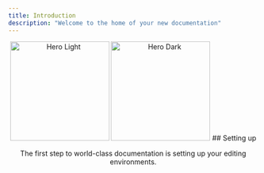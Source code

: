 ```yaml
---
title: Introduction
description: "Welcome to the home of your new documentation"
---
```

<Header />
<Card>
<img
  className="block dark:hidden"
  src="/images/home/phoquang-office.jpg"
  alt="Hero Light"
  width="200"
/>
<img
  className="hidden dark:block"
  src="/images/work/attrace/hero.png"
  alt="Hero Dark"
  width="200"
/>
</Card>
## Setting up

The first step to world-class documentation is setting up your editing environments.

<Footer/>